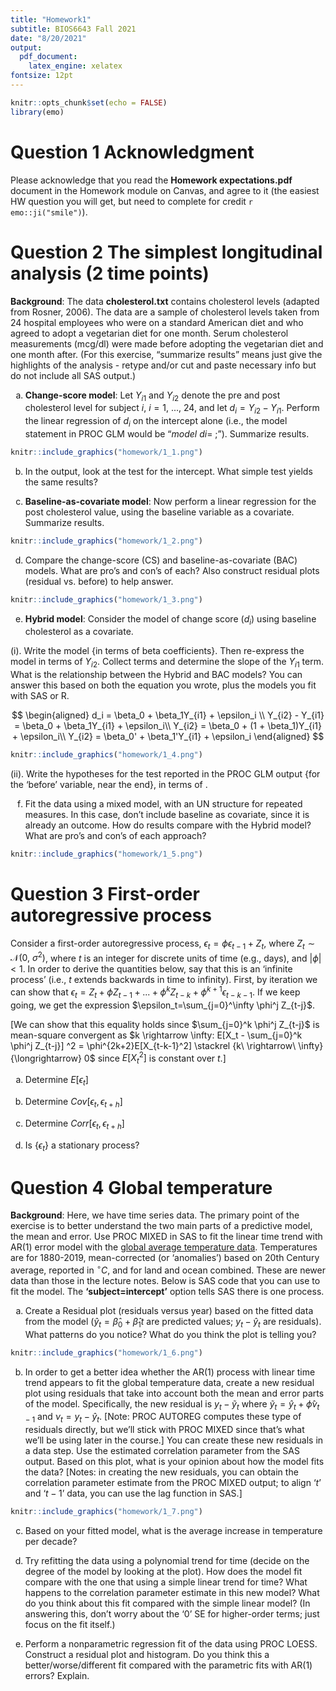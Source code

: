 ---
title: "Homework1"
subtitle: BIOS6643 Fall 2021
date: "8/20/2021"
output:
  pdf_document:
    latex_engine: xelatex
fontsize: 12pt
---

```{r setup, include=FALSE}
knitr::opts_chunk$set(echo = FALSE)
library(emo)
```

# Question 1 Acknowledgment

Please acknowledge that you read the **Homework expectations.pdf** document in the Homework module on Canvas, and agree to it (the easiest HW question you will get, but need to complete for credit `r emo::ji("smile")`).


\newpage

# Question 2 The simplest longitudinal analysis (2 time points)

**Background**: The data **cholesterol.txt** contains cholesterol levels (adapted from Rosner, 2006). The data are a sample of cholesterol levels taken from 24 hospital employees who were on a standard American diet and who agreed to adopt a vegetarian diet for one month. Serum cholesterol measurements (mcg/dl) were made before adopting the vegetarian diet and one month after. (For this exercise, "summarize results" means just give the highlights of the analysis - retype and/or cut and paste necessary info but do not include all SAS output.)

a.  **Change-score model**: Let $Y_{i1}$ and $Y_{i2}$ denote the pre and post cholesterol level for subject $i$, $i=1,\ ...,\ 24$, and let $d_i = Y_{i2}-Y_{i1}$. Perform the linear regression of $d_i$ on the intercept alone (i.e., the model statement in PROC GLM would be "$model\ di =\ ;$"). Summarize results.

```{r out.width="80%", fig.align="center"}
knitr::include_graphics("homework/1_1.png")
```

\textcolor{blue}{The change score model for pre and post cholesterol levels shows an average decrease in post cholesterol level of $19.54 mcg/dL$ $(95\% CI: -26.6, -12.4;\ p<0.0001)$.}

\textcolor{purple}{The $R^2$ is 0. You might think this means that the model is bad, but remember that the $R^2$ is a measure of model improvement over the model with the simple intercept. Since this model is in fact the simple intercept model, there cannot be any improvement over it. Since we only have an intercept in the model, note that cholesterol change levels are predicted to be the same for all subjects. However, this is not to say that a necessary assumption of the data is that cholesterol changes are the same. Remember that for a paired t-test, we assume that changes scores are normally distributed. Nevertheless, with this simple model we are not able to model change scores as a function of baseline score, which is important, as the following parts will demonstrate.}

b.  In the output, look at the test for the intercept. What simple test yields the same results?

\textcolor{blue}{Paired t-test}

c.  **Baseline-as-covariate model**: Now perform a linear regression for the post cholesterol value, using the baseline variable as a covariate. Summarize results.

```{r out.width="80%", fig.align="center"}
knitr::include_graphics("homework/1_2.png")
```


\textcolor{blue}{From the baseline-as-covariate model, we see that on average for every unit increase in pre-cholesterol level the post-cholesterol level increases by $0.70 mcg/dL$ $(95\% CI: 0.52, 0.88; p < 0.001)$. The intercept for this model, denotes the average post-cholesterol value when the pre-cholesterol values is 0, which in this situation does not have a real-world interpretation, it is possible to mean-center the pre-cholesterol values so that the intercept has an interpretation as the average post-cholesterol value when the pre- cholesterol value is at the mean.}

\textcolor{purple}{We are performing a simple linear regression of 'after' score on 'before' score. Since the slope is different than 1, there is some evidence that the cholesterol scales 'before' and 'after' are not commensurate. However, the test above compares the slope with 0 and not 1 (we will get back to this issue momentarily). This fitted model demonstrates not only that subjects lowered their cholesterol with this diet (with the range of cholesterol tested), but that those with higher cholesterol dropped more. For example, a subject with a 'before' cholesterol of 200 has an expected 'after' cholesterol of $37.16+200(0.698) = 176.76 mcg/dl$, a drop of over 23 points, while a subject starting at 150 is expected to drop to 141.86 mcg/dl, less than 10 points. Now we have a way of predicting post-diet cholesterol that takes into account pre-diet starting points.}

d.  Compare the change-score (CS) and baseline-as-covariate (BAC) models. What are pro's and con's of each? Also construct residual plots (residual vs. before) to help answer.

```{r out.width="80%", fig.align="center"}
knitr::include_graphics("homework/1_3.png")
```

\textcolor{blue}{The residual plot for the CS model has an obvious pattern demonstrating lack of fit; the BAC model has no such pattern.}

\textcolor{purple}{One disadvantage of CS model is that it is not able to model the effect of baseline value. While BAC model estimates the value of slope of baseline value, CS model simply assumes the slope to be one. One disadvantage of BAC model compared to CS it that it does not pair data. The estimated slope in BAC model is based on integrated effect of baseline value across all subjects.In addition, BAC model estimates one more parameter than CS, thus has smaller power. The CS model may be more powerful when well-specified (as a special case of BAC), while the BAC model is more flexible and can capture a wider range of relationships between startingand ending cholesterol levels.}

e.  **Hybrid model**: Consider the model of change score ($d_i$) using baseline cholesterol as a covariate.

  (i).  Write the model {in terms of beta coefficients}. Then re-express the model in terms of $Y_{i2}$. Collect terms and determine the slope of the $Y_{i1}$ term. What is the relationship between the Hybrid and BAC models? You can answer this based on both the equation you wrote, plus the models you fit with SAS or R.

$$
\begin{aligned}
d_i = \beta_0 + \beta_1Y_{i1} + \epsilon_i \\
Y_{i2} - Y_{i1} = \beta_0 + \beta_1Y_{i1} + \epsilon_i\\
Y_{i2} = \beta_0 + (1 + \beta_1)Y_{i1} + \epsilon_i\\
Y_{i2} = \beta_0' + \beta_1'Y_{i1} + \epsilon_i
\end{aligned}
$$


\textcolor{blue}{We are essentially fitting the same model, where $1+\beta_1 = \beta_1'$ This same relationship will hold for the estimates. Thus, the estimate of the slope in the hybrid model should be 1 less than the estimate of the slope in the BAC model: $\hat \beta_1 = \hat \beta_1' - 1$ So it should be: $0.698 - 1 = -0.302$. Checking with SAS:}


```{r out.width="80%", fig.align="center"}
knitr::include_graphics("homework/1_4.png")
```

  (ii). Write the hypotheses for the test reported in the PROC GLM output {for the 'before' variable, near the end}, in terms of .

\textcolor{blue}{The slope in the hybrid model is $\beta_1$, but note that the test of $H_0$: $\beta_1=0$ is equivalent to $H_0$:$\beta_1' -1 = 0$, i.e., $H_0:\ \beta_1' =1$ vs. $H_1:\ \beta_1' \neq 1$. }


\textcolor{purple}{So really, the BAC and hybrid models are the same, but the output differs slightly due to the different parameterization. In particular, the test for the 'before' slope in the BAC model compares with 0, and in the hybrid model compares it to 1 (thinking in terms of the same BAC slope). The comparison with 1 is probably of more interest: This indicates that the before and after scales are not equivalent. (This test does not include location differences.)}

f.  Fit the data using a mixed model, with an UN structure for repeated measures. In this case, don't include baseline as covariate, since it is already an outcome. How do results compare with the Hybrid model? What are pro's and con's of each approach?


\small
\begin{verbatim}
    data chol; set chol; if time="pre" then realtime=0; else realtime=1;
    proc sort data=chol; by id realtime; run;
    proc mixed data=chol;
      class realtime;
      model chol=realtime / solution;
      repeated realtime / subject=id type=un r rcorr;
      estimate 'mean at time 0' intercept 1 realtime 1 0;
      estimate 'mean at time 1' intercept 1 realtime 0 1; run;       
\end{verbatim}
\normalsize

```{r out.width="80%", fig.align="center"}
knitr::include_graphics("homework/1_5.png")
```

\textcolor{blue} {We can then see that the hybrid model does a better job of teasing out the relationship between pre and post cholesterol levels, namely that the relationship more closely resembles scaling and shifting than simply shifting. The mixed model doesn’t account for this. A mixed model is perhap smore broadly useful in the sense that if we had more time points per subject, a mixed model could account for subject effects and the apparent proportionality relationship whilea standard linear model could not.}


\textcolor{purple}{Notice that the change estimate is EXACTLY the same as that from the CS model. This helps reaffirm that if it is only mean change you are concerned about, we can use the simple difference approach. We know some advantages of the BAC and Hybrid models relative to the CS model, but we can also see some advantages of the longitudinal approach. First, we get estimates of actual cholesterol values at pre and post times, rather than just the change estimate. We also get an estimate of the correlation between pre and post times, as well as variance estimates at each time point. The longitudinal model would also allow us to add time-varying covariates, if they were of interest. Note that an alternative approach to modeling the data longitudinally would be to include a random intercept and slope for each subject, and allow a covariance between them (i.e., UN structure for $\pmb G$). One disadvantage of the longitudinal model is that it is more difficult to characterize the relationship between change values with starting values.}

\newpage

# Question 3 First-order autoregressive process

Consider a first-order autoregressive process, $\epsilon_t = \phi \epsilon_{t-1} + Z_t$, where $Z_t \sim \mathcal N(0,\ \sigma^2)$, where $t$ is an integer for discrete units of time (e.g., days), and $|\phi|<1$.  In order to derive the quantities below, say that this is an 'infinite process' (i.e., $t$ extends backwards in time to infinity). 
First, by iteration we can show that $\epsilon_t=Z_t+\phi Z_{t-1}+...+\phi^k Z_{t-k}+\phi^{k+1} \epsilon_{t-k-1}$.  If we keep going, we get the expression $\epsilon_t=\sum_{j=0}^\infty \phi^j Z_{t-j}$.

[We can show that this equality holds since $\sum_{j=0}^k \phi^j Z_{t-j}$  is mean-square convergent as $k \rightarrow \infty:  E[X_t - \sum_{j=0}^k \phi^j Z_{t-j}] ^2 = \phi^{2k+2}E[X_{t-k-1}^2] \stackrel {k\ \rightarrow\ \infty}{\longrightarrow} 0$ since $E[X_t^2]$ is constant over $t$.]

a. Determine $E[\epsilon_t]$

\textcolor{blue}{$E[\epsilon_t] = E\big[\sum_{j=0}^\infty\phi^jZ_{t-j}] = \sum_{j=0}^\infty\phi^jE\big[Z_{t-j}\big] = 0$}

b. Determine $Cov[\epsilon_t, \epsilon_{t+h}]$

\textcolor{blue}{First consider h to be a nonnegative integer: $$\begin{aligned} 
Cov[\epsilon_t,\ \epsilon_{t+h}] 
&= E[\epsilon_t \epsilon_{t+h}] - \mu_{\epsilon_t} \mu_{\epsilon_{t+h}}
= E[\epsilon_t\epsilon_{t+h}] \\ 
&= E\big[ (\sum_{j=0}^\infty\phi^jZ_{t-j}) (\sum_{k=0}^\infty\phi^kZ_{t+h-k}) \big] 
= \sum_{j=0}^\infty \sum_{k=0}^\infty \phi^j \phi^k E[Z_{t-j}Z_{t+h-k}] \\ 
&= \sum_{t-j = t+h-k}\phi^{j+k}E[Z_{t-j}Z_{t+h-k}] + \sum_{t-j \neq t+h-k}\phi^{j+k}E[Z_{t-j}Z_{t+h-k}] \\ 
&= \sum_{j=0}^\infty\phi^{h+2j}E[Z_{t-j}^2] + \sum_{t-j \neq t+h-k}\phi^{j+k}E[Z_{t-j}]E[Z_{t+h-k}] \\ 
&= \sum_{j=0}^\infty \phi^{h+2j}E[Z_{t-j}^2] + \sum_{t-j \neq t+h-k}\phi^{j+k}\times0 \times 0 \\
&= \sum_{j=0}^\infty \phi^{h+2j} \sigma^2 + 0 
= \sigma^2\phi^h\sum_{j=0}^\infty \phi^{2j}
= \sigma^2\frac {\phi^h}{1-\phi^2}
\end{aligned}$$}



\textcolor{blue}{$Z$ terms have the same index when $t-j=t+h-k$, i.e., when $k=j+h$. So in
line 6, replace $k$ with $j+h$ for terms in the summation and reduce the summation to $k=0$ to $k=\infty$.} 


\textcolor{purple}{Second method: Assuming for $t \leq s$, $\epsilon_t$ is independent from $Z_s$, hence $Cov[\epsilon_t, Z_s] = 0$
$$\begin{aligned} 
Cov[\epsilon_t,\ \epsilon_{t+h}] 
&= Cov[\epsilon_t,\  \sum_{i=1}^{h}\phi^{i-1}Z_{t+i-1} + \phi^h\epsilon_t]\\
&= Cov[\epsilon_t,\  \sum_{i=1}^{h}\phi^{i-1}Z_{t+i-1}] + Cov[\epsilon_t,\  \phi^h\epsilon_t]\\
&= \sum_{i=1}^{h}\phi^{i-1}Cov[\epsilon_t,\  Z_{t+i-1}] + \phi^h Cov[\epsilon_t,\  \epsilon_t]\\
&= 0 + \phi^h Var[\epsilon_t]\\
&= \phi^h \frac {\sigma^2} {(1-\phi^2)}
\end{aligned}$$}


c. Determine $Corr[\epsilon_t, \epsilon_{t+h}]$

\textcolor{blue}{$$Corr[\epsilon)_t,\ \epsilon_{t+h}] = \frac {Cov[\epsilon_t,\ \epsilon_{t+h}]} {\sqrt{Var[\epsilon_t] Var[\epsilon_{t+h}]}} \frac {\frac {\sigma^2\phi^h} {1-\phi^2}} {\sqrt {\frac {\sigma^2} {(1-\phi^2)}} \sqrt {\frac {\sigma^2} {(1-\phi^2)}}} = \phi^h$$ for nonnegative $h$. Considering any integer h, the correlation is $\phi^{|h|}$}

\textcolor{purple} {Be careful about the autocorrelation definition. Because the autocorrelation $\rho_h = \gamma_{t+h} / \gamma_t$ is defined on the assumption of stationary stochastic process, we cannot use this equation until we proof 2d part. }

d. Is $\{\epsilon_t\}$ a stationary process?

\textcolor{blue}{Yes, the mean is constant for all $t$, $Cov(\epsilon_t,\ \epsilon_{t+h})$ does not depend on $t$, for any integer $h$, and variance is finite.}

\newpage

# Question 4 Global temperature

**Background**:  Here, we have time series data.  The primary point of the exercise is to better understand the two main parts of a predictive model, the mean and error.  Use PROC MIXED in SAS to fit the linear time trend with AR(1) error model with the [global average temperature data](https://www.ncdc.noaa.gov/cag/time-series/global).  Temperatures are for 1880-2019, mean-corrected (or 'anomalies') based on 20th Century average, reported in $^{\circ}C$, and for land and ocean combined.  These are newer data than those in the lecture notes.  Below is SAS code that you can use to fit the model.  The **'subject=intercept'** option tells SAS there is one process.

\small
\begin{verbatim}
	proc mixed data=teaching.global_temp_anomalies method=ml;             
 		model temp=year / solution outp=tempout;                 
		repeated / type=AR(1) subject=intercept; run;          
\end{verbatim}
\normalsize

a. Create a Residual plot (residuals versus year) based on the fitted data from the model ($\hat y_t= \hat \beta_0+\hat  \beta_1 t$ are predicted values; $y_t - \hat y_t$ are residuals). What patterns do you notice? What do you think the plot is telling you?

\textcolor{blue}{The plot suggests lack of fit in the mean part of the model; a clear "W" shape. This may be corrected by including a polynomial term in the regression model, piece-wise regression, or changing the variance estimation structure depending on the issue.}

```{r out.width="80%", fig.align="center"}
knitr::include_graphics("homework/1_6.png")
```

b. In order to get a better idea whether the AR(1) process with linear time trend appears to fit the global temperature data, create a new residual plot using residuals that take into account both the mean and error parts of the model. Specifically, the new residual is $y_t-\tilde y_t$ where $\tilde y_t= \hat y_t + \hat\phi \nu_{t-1}$ and $\nu_t=y_t-\hat y_t$.  [Note:  PROC AUTOREG computes these type of residuals directly, but we'll stick with PROC MIXED since that's what we'll be using later in the course.]  You can create these new residuals in a data step.  Use the estimated correlation parameter from the SAS output.  Based on this plot, what is your opinion about how the model fits the data?  [Notes:  in creating the new residuals, you can obtain the correlation parameter estimate from the PROC MIXED output; to align '$t$' and  '$t-1$' data, you can use the lag function in SAS.]

```{r out.width="80%", fig.align="center"}
knitr::include_graphics("homework/1_7.png")
```

\textcolor{blue}{Considering mean and error together, the model looks pretty reasonable. The new
residual plot shows a good fit to the data}

c. Based on your fitted model, what is the average increase in temperature per decade?

\textcolor{blue}{The average increase per decade is $10(0.007276)=0.07\ ^oC$.}

d. Try refitting the data using a polynomial trend for time (decide on the degree of the model by looking at the plot).  How does the model fit compare with the one that using a simple linear trend for time?  What happens to the correlation parameter estimate in this new model?  What do you think about this fit compared with the simple linear model?  (In answering this, don't worry about the '0' SE for higher-order terms; just focus on the fit itself.) 

\textcolor{purple}{With either quadratic or cubic model, we get a better fit, although there is still a lack of fit in the mean part of the model (when considering the process that does not take the correlated errors into account). The residual plot for the mean shows lack of fit particularly around 1940 to 1945. The correlation parameter estimate decreases from 0.7395 (linear) to **0.4744 (quadratic)** to **0.4655 (cubic)**. What this suggests is that by increasing the complexity of the mean, less is required in the error part of the model.}

\textcolor{blue}{The p-value for a likelihood ratio test, between full and reduced models, is < 0.001, so the quadratic term model is statistically significantly different from the linear term only model. The AIC fit statistic from the linear model is -201.2, while the AIC for the quadratic model is -225.5, which also indicates a better fit for the quadratic model. Still, it is not a great model and I'd be tempted to keep the simple linear with AR(1) for general interpretation. If we want the fit the mean process more accurately, we need to try harder, which leads us to the next part.}

e. Perform a nonparametric regression fit of the data using PROC LOESS.  Construct a residual plot and histogram.  Do you think this a better/worse/different fit compared with the parametric fits with AR(1) errors?  Explain.

\small
\begin{verbatim}
    proc loess data=teaching.global_temp_anomalies;       
     		ods output scoreresults=scoreout           
                outputstatistics=statout;            
     		model temp = year / smooth= 0.3 residual clm degree=1;          
    score data=tempout / clm; 
    run; 
    symbol1 i=none; symbol2 i=join; symbol3 i=join line=2;
    proc gplot data=tempout; 
    plot depvar*year=1 pred*year=2 lowercl*year=3 uppercl*year=3/ overlay; 
    run;
\end{verbatim}
\normalsize

\textcolor{blue}{The LOESS is a smoothing function (there is no estimate in the "model") and could be very hard to generalize to boarder situations. If we used a different subsets or different setting, it is hard to believe the LOESS provide the same result every time. It is just different from parametric models. In our lectures, we will limit the LOESS for exploratory purposes, while it looks good it can’t be interpreted well and can’t be used to predict future temperatures.}

\textcolor{purple}{I would say that the fit here is decent. It is not a “better” fit than the parameter model overall, just different. But it is better (more nuanced) in terms of describing the mean process. Here, we increase the complexity of the mean part of the model, and so require less on the error part. If you fit a mixed model on the residuals of this LOESS fit, you will find the correlation parameter is around 0.28. But if you drop the smoothing parameter value in the LOESS fit to the 'best’ AICC value, which is around 0.1, the correlation parameter decreases below 0.1. Collectively, what these different model fits show is that for a model that has the basic form Outcome=mean+error, if we have a simple 'mean’, then to get an accurate model, we need a more complex 'error' (e.g., simple linear trend plus AR(1) errors). On the other hand, if we have a more complex mean, then the error structure can be simpler (LOESS fit nearly eliminated the need for an AR(1) structure, especially when using a lower smoothing parameter value).}












